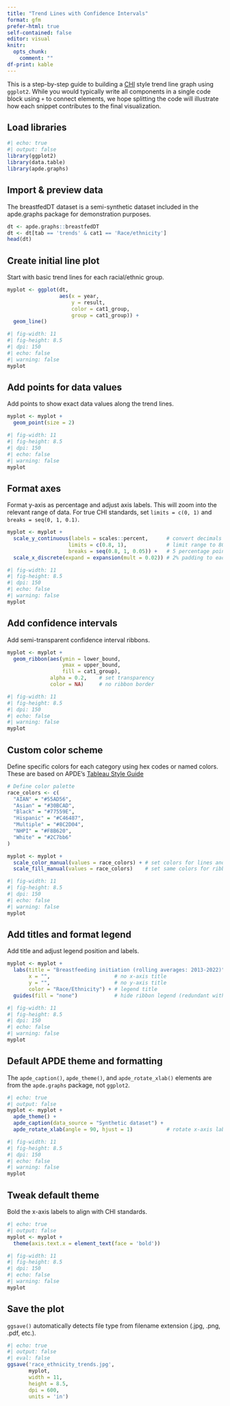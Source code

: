 ```yaml
---
title: "Trend Lines with Confidence Intervals"
format: gfm
prefer-html: true
self-contained: false
editor: visual
knitr:
  opts_chunk:
    comment: ""
df-print: kable
---
```


This is a step-by-step guide to building a [CHI](https://kingcounty.gov/chi) style trend line graph using `ggplot2`. While you would typically write all components in a single code block using `+` to connect elements, we hope splitting the code will illustrate how each snippet contributes to the final visualization.

## Load libraries

```r
#| echo: true
#| output: false
library(ggplot2)
library(data.table)
library(apde.graphs)
```

## Import & preview data

The breastfedDT dataset is a semi-synthetic dataset included in the apde.graphs package for demonstration purposes.

```r
dt <- apde.graphs::breastfedDT
dt <- dt[tab == 'trends' & cat1 == 'Race/ethnicity']
head(dt)
```

## Create initial line plot

Start with basic trend lines for each racial/ethnic group.

```r
myplot <- ggplot(dt,
                 aes(x = year,
                     y = result,
                     color = cat1_group,
                     group = cat1_group)) +
  geom_line()
```

```r
#| fig-width: 11 
#| fig-height: 8.5
#| dpi: 150
#| echo: false
#| warning: false
myplot
```

## Add points for data values

Add points to show exact data values along the trend lines.

```r
myplot <- myplot +
  geom_point(size = 2)
```

```r
#| fig-width: 11 
#| fig-height: 8.5
#| dpi: 150
#| echo: false
#| warning: false
myplot
```

## Format axes

Format y-axis as percentage and adjust axis labels. This will zoom into the relevant range of data. For true CHI standards, set `limits = c(0, 1)` and `breaks = seq(0, 1, 0.1)`.

```r
myplot <- myplot +
  scale_y_continuous(labels = scales::percent,      # convert decimals to percentages
                    limits = c(0.8, 1),             # limit range to 80-100%
                    breaks = seq(0.8, 1, 0.05)) +   # 5 percentage point y-axis labels
  scale_x_discrete(expand = expansion(mult = 0.02)) # 2% padding to each side of x-axis limits
```

```r
#| fig-width: 11 
#| fig-height: 8.5
#| dpi: 150
#| echo: false
#| warning: false
myplot
```

## Add confidence intervals

Add semi-transparent confidence interval ribbons.

```r
myplot <- myplot +
  geom_ribbon(aes(ymin = lower_bound,
                  ymax = upper_bound,
                  fill = cat1_group),
              alpha = 0.2,    # set transparency
              color = NA)     # no ribbon border
```

```r
#| fig-width: 11 
#| fig-height: 8.5
#| dpi: 150
#| echo: false
#| warning: false
myplot
```

## Custom color scheme

Define specific colors for each category using hex codes or named colors. These are based on APDE's [Tableau Style Guide](https://kc1.sharepoint.com/:w:/r/teams/DPH-TableauResources/_layouts/15/Doc.aspx?sourcedoc=%7B359811A5-92B0-4B13-B6DC-DD71CDBBA11B%7D&file=Tableau%20Style%20Guide%20v1.0.4.docx&action=default&mobileredirect=true)

```r
# Define color palette
race_colors <- c(
  "AIAN" = "#55AD56",      
  "Asian" = "#30BCAD",      
  "Black" = "#77559E",      
  "Hispanic" = "#C46487",   
  "Multiple" = "#8C2D04",   
  "NHPI" = "#F8B620",       
  "White" = "#2C7bb6"       
)

myplot <- myplot +
  scale_color_manual(values = race_colors) + # set colors for lines and dots
  scale_fill_manual(values = race_colors)    # set same colors for ribbons (confidence intervals)
```

```r
#| fig-width: 11 
#| fig-height: 8.5
#| dpi: 150
#| echo: false
#| warning: false
myplot
```

## Add titles and format legend

Add title and adjust legend position and labels.

```r
myplot <- myplot +
  labs(title = "Breastfeeding initiation (rolling averages: 2013-2022)",
       x = "",                     # no x-axis title
       y = "",                     # no y-axis title
       color = "Race/Ethnicity") + # legend title
  guides(fill = "none")            # hide ribbon legend (redundant with line color legend)
```

```r
#| fig-width: 11 
#| fig-height: 8.5
#| dpi: 150
#| echo: false
#| warning: false
myplot
```

## Default APDE theme and formatting

The `apde_caption()`, `apde_theme()`, and `apde_rotate_xlab()` elements are from the `apde.graphs` package, not `ggplot2`.

```r
#| echo: true
#| output: false
myplot <- myplot +
  apde_theme() +
  apde_caption(data_source = "Synthetic dataset") +
  apde_rotate_xlab(angle = 90, hjust = 1)           # rotate x-axis labels 90 degrees
```

```r
#| fig-width: 11 
#| fig-height: 8.5
#| dpi: 150
#| echo: false
#| warning: false
myplot
```

## Tweak default theme

Bold the x-axis labels to align with CHI standards.

```r
#| echo: true
#| output: false
myplot <- myplot +
  theme(axis.text.x = element_text(face = 'bold'))
```

```r
#| fig-width: 11 
#| fig-height: 8.5
#| dpi: 150
#| echo: false
#| warning: false
myplot
```

## Save the plot

`ggsave()` automatically detects file type from filename extension (.jpg, .png, .pdf, etc.).

```r
#| echo: true
#| output: false
#| eval: false
ggsave('race_ethnicity_trends.jpg',
       myplot,
       width = 11,
       height = 8.5,
       dpi = 600,
       units = 'in')
```
